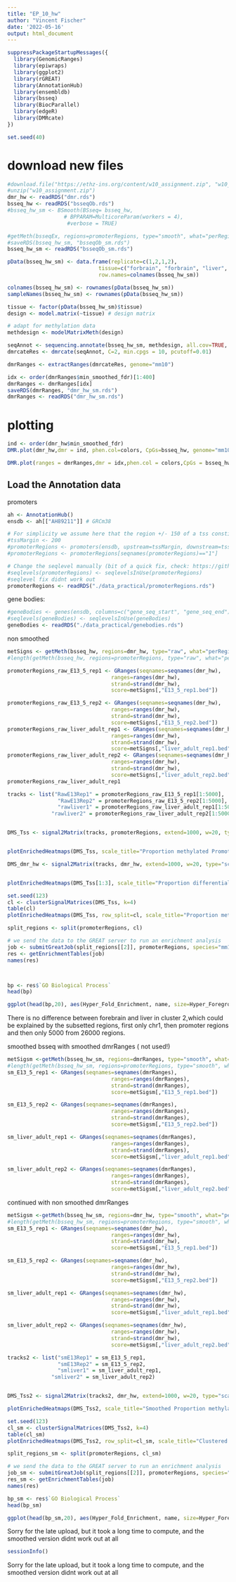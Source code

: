 ---
title: "EP_10_hw"
author: "Vincent Fischer"
date: '2022-05-16'
output: html_document
---

```{r}
suppressPackageStartupMessages({
  library(GenomicRanges)
  library(epiwraps)
  library(ggplot2)
  library(rGREAT)
  library(AnnotationHub)
  library(ensembldb)
  library(bsseq)
  library(BiocParallel)
  library(edgeR)
  library(DMRcate)
})

set.seed(40)
```
# download new files
```{r}
#download.file("https://ethz-ins.org/content/w10_assignment.zip", "w10_assignment.zip",)
#unzip("w10_assignment.zip")
dmr_hw <- readRDS("dmr.rds")
bsseq_hw <- readRDS("bsseqOb.rds")
#bsseq_hw_sm <- BSmooth(BSseq= bsseq_hw,
                  # BPPARAM=MulticoreParam(workers = 4), 
                   #verbose = TRUE)

#getMeth(bsseqEx, regions=promoterRegions, type="smooth", what="perRegion")
#saveRDS(bsseq_hw_sm, "bsseqOb_sm.rds")
bsseq_hw_sm <- readRDS("bsseqOb_sm.rds")
```

```{r, eval=FALSE}
pData(bsseq_hw_sm) <- data.frame(replicate=c(1,2,1,2),
                             tissue=c("forbrain", "forbrain", "liver", "liver"),
                             row.names=colnames(bsseq_hw_sm))

colnames(bsseq_hw_sm) <- rownames(pData(bsseq_hw_sm))
sampleNames(bsseq_hw_sm) <- rownames(pData(bsseq_hw_sm))

tissue <- factor(pData(bsseq_hw_sm)$tissue)
design <- model.matrix(~tissue) # design matrix

# adapt for methylation data
methdesign <- modelMatrixMeth(design)

seqAnnot <- sequencing.annotate(bsseq_hw_sm, methdesign, all.cov=TRUE, coef="tissueliver", fdr=0.05)
dmrcateRes <- dmrcate(seqAnnot, C=2, min.cpgs = 10, pcutoff=0.01)

dmrRanges <- extractRanges(dmrcateRes, genome="mm10")

idx <- order(dmrRanges$min_smoothed_fdr)[1:400]
dmrRanges <- dmrRanges[idx]
saveRDS(dmrRanges, "dmr_hw_sm.rds")
dmrRanges <- readRDS("dmr_hw_sm.rds")
```
# plotting
```{r, eval=FALSE}
ind <- order(dmr_hw$min_smoothed_fdr)
DMR.plot(dmr_hw,dmr = ind, phen.col=colors, CpGs=bsseq_hw, genome="mm10")

DMR.plot(ranges = dmrRanges,dmr = idx,phen.col = colors,CpGs = bsseq_hw_sm,genome = "mm10")

```




## Load the Annotation data

promoters
```{r}
ah <- AnnotationHub()
ensdb <- ah[["AH89211"]] # GRCm38

# For simplicity we assume here that the region +/- 150 of a tss constitutes a promoters
#tssMargin <- 200
#promoterRegions <- promoters(ensdb, upstream=tssMargin, downstream=tssMargin)
#promoterRegions <- promoterRegions[seqnames(promoterRegions)=="1"]

# Change the seqlevel manually (bit of a quick fix, check: https://github.com/Bioconductor/GenomeInfoDb/issues/27)
#seqlevels(promoterRegions) <- seqlevelsInUse(promoterRegions)
#seqlevel fix didnt work out
promoterRegions <- readRDS("./data_practical/promoterRegions.rds")
```

gene bodies: 
```{r}
#geneBodies <- genes(ensdb, columns=c("gene_seq_start", "gene_seq_end"))
#seqlevels(geneBodies) <- seqlevelsInUse(geneBodies)
geneBodies <- readRDS("./data_practical/genebodies.rds")
```
non smoothed
```{r}
metSigns <- getMeth(bsseq_hw, regions=dmr_hw, type="raw", what="perRegion")
#length(getMeth(bsseq_hw, regions=promoterRegions, type="raw", what="perRegion"))

promoterRegions_raw_E13_5_rep1 <- GRanges(seqnames=seqnames(dmr_hw),
                                 ranges=ranges(dmr_hw),
                                 strand=strand(dmr_hw),
                                 score=metSigns[,"E13_5_rep1.bed"])

promoterRegions_raw_E13_5_rep2 <- GRanges(seqnames=seqnames(dmr_hw),
                                 ranges=ranges(dmr_hw),
                                 strand=strand(dmr_hw),
                                 score=metSigns[,"E13_5_rep2.bed"])
promoterRegions_raw_liver_adult_rep1 <- GRanges(seqnames=seqnames(dmr_hw),
                                 ranges=ranges(dmr_hw),
                                 strand=strand(dmr_hw),
                                 score=metSigns[,"liver_adult_rep1.bed"])
promoterRegions_raw_liver_adult_rep2 <- GRanges(seqnames=seqnames(dmr_hw),
                                 ranges=ranges(dmr_hw),
                                 strand=strand(dmr_hw),
                                 score=metSigns[,"liver_adult_rep2.bed"])
promoterRegions_raw_liver_adult_rep1
```


```{r}
tracks <- list("RawE13Rep1" = promoterRegions_raw_E13_5_rep1[1:5000],
                "RawE13Rep2" = promoterRegions_raw_E13_5_rep2[1:5000],
                "rawliver1" = promoterRegions_raw_liver_adult_rep1[1:5000],
              "rawliver2" = promoterRegions_raw_liver_adult_rep2[1:5000])


DMS_Tss <- signal2Matrix(tracks, promoterRegions, extend=1000, w=20, type="scale", smooth= FALSE)


plotEnrichedHeatmaps(DMS_Tss, scale_title="Proportion methylated PromoterRegions", axis_name=c("TSS","TES"), colors = c("white","red"))
```


```{r, eval=FALSE}
DMS_dmr_hw <- signal2Matrix(tracks, dmr_hw, extend=1000, w=20, type="scale", smooth= FALSE)


plotEnrichedHeatmaps(DMS_Tss[1:3], scale_title="Proportion differential methylated regions", axis_name=c("TSS","TES"), colors = c("white","red")) # error terror
```



```{r}
set.seed(123)
cl <- clusterSignalMatrices(DMS_Tss, k=4)
table(cl)
plotEnrichedHeatmaps(DMS_Tss, row_split=cl, scale_title="Proportion methylated PromoterRegions", axis_name=c("TSS","TES"), colors = c("white","red"))

split_regions <- split(promoterRegions, cl)

# we send the data to the GREAT server to run an enrichment analysis
job <- submitGreatJob(split_regions[[2]], promoterRegions, species="mm10")
res <- getEnrichmentTables(job)
names(res)




```

```{r, fig.width=9, fig.height=6}
bp <- res$`GO Biological Process`
head(bp)

ggplot(head(bp,20), aes(Hyper_Fold_Enrichment, name, size=Hyper_Foreground_Region_Hits, color=-log10(Hyper_Adjp_BH))) + geom_point() + scale_color_viridis_c()
```
There is no difference between forebrain and liver in cluster 2,which could be explained by the subsetted regions, first only chr1, then promoter regions and then only 5000 from 26000 regions. 

smoothed bsseq
with smoothed dmrRanges ( not used!)
```{r, eval = FALSE}
metSigsm <-getMeth(bsseq_hw_sm, regions=dmrRanges, type="smooth", what="perRegion")
#length(getMeth(bsseq_hw_sm, regions=promoterRegions, type="smooth", what="perRegion"))
sm_E13_5_rep1 <- GRanges(seqnames=seqnames(dmrRanges),
                                 ranges=ranges(dmrRanges),
                                 strand=strand(dmrRanges),
                                 score=metSigsm[,"E13_5_rep1.bed"])

sm_E13_5_rep2 <- GRanges(seqnames=seqnames(dmrRanges),
                                 ranges=ranges(dmrRanges),
                                 strand=strand(dmrRanges),
                                 score=metSigsm[,"E13_5_rep2.bed"])

sm_liver_adult_rep1 <- GRanges(seqnames=seqnames(dmrRanges),
                                 ranges=ranges(dmrRanges),
                                 strand=strand(dmrRanges),
                                 score=metSigsm[,"liver_adult_rep1.bed"])

sm_liver_adult_rep2 <- GRanges(seqnames=seqnames(dmrRanges),
                                 ranges=ranges(dmrRanges),
                                 strand=strand(dmrRanges),
                                 score=metSigsm[,"liver_adult_rep2.bed"])

```
continued
with non smoothed dmrRanges
```{r}
metSigsm <-getMeth(bsseq_hw_sm, regions=dmr_hw, type="smooth", what="perRegion")
#length(getMeth(bsseq_hw_sm, regions=promoterRegions, type="smooth", what="perRegion"))
sm_E13_5_rep1 <- GRanges(seqnames=seqnames(dmr_hw),
                                 ranges=ranges(dmr_hw),
                                 strand=strand(dmr_hw),
                                 score=metSigsm[,"E13_5_rep1.bed"])

sm_E13_5_rep2 <- GRanges(seqnames=seqnames(dmr_hw),
                                 ranges=ranges(dmr_hw),
                                 strand=strand(dmr_hw),
                                 score=metSigsm[,"E13_5_rep2.bed"])

sm_liver_adult_rep1 <- GRanges(seqnames=seqnames(dmr_hw),
                                 ranges=ranges(dmr_hw),
                                 strand=strand(dmr_hw),
                                 score=metSigsm[,"liver_adult_rep1.bed"])

sm_liver_adult_rep2 <- GRanges(seqnames=seqnames(dmr_hw),
                                 ranges=ranges(dmr_hw),
                                 strand=strand(dmr_hw),
                                 score=metSigsm[,"liver_adult_rep2.bed"])

```



```{r, eval= FALSE}
tracks2 <- list("smE13Rep1" = sm_E13_5_rep1,
                "smE13Rep2" = sm_E13_5_rep2,
                "smliver1" = sm_liver_adult_rep1,
              "smliver2" = sm_liver_adult_rep2)


DMS_Tss2 <- signal2Matrix(tracks2, dmr_hw, extend=1000, w=20, type="scale", smooth= TRUE)

plotEnrichedHeatmaps(DMS_Tss2, scale_title="Smoothed Proportion methylated PromoterRegions", colors = c("white","red"))
```

```{r, eval= FALSE}
set.seed(123)
cl_sm <- clusterSignalMatrices(DMS_Tss2, k=4)
table(cl_sm)
plotEnrichedHeatmaps(DMS_Tss2, row_split=cl_sm, scale_title="Clustered Proportion methylated Regions", colors = c("white","red"))

split_regions_sm <- split(promoterRegions, cl_sm)

# we send the data to the GREAT server to run an enrichment analysis
job_sm <- submitGreatJob(split_regions[[2]], promoterRegions, species="mm10") #or any other cluster
res_sm <- getEnrichmentTables(job)
names(res)


```

```{r,eval=FALSE}
bp_sm <- res$`GO Biological Process`
head(bp_sm)

ggplot(head(bp_sm,20), aes(Hyper_Fold_Enrichment, name, size=Hyper_Foreground_Region_Hits, color=-log10(Hyper_Adjp_BH))) + geom_point() + scale_color_viridis_c()
```

Sorry for the late upload, but it took a long time to compute, and the smoothed version didnt work out at all

```{r}
sessionInfo()
```
Sorry for the late upload, but it took a long time to compute, and the smoothed version didnt work out at all
